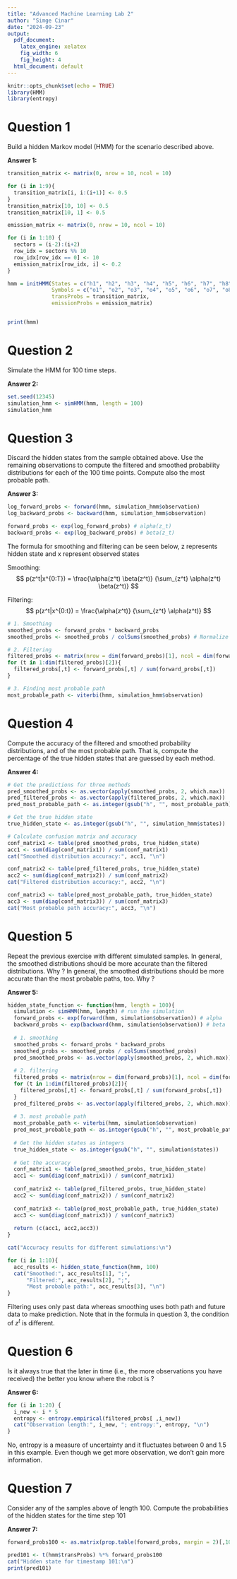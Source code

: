 ```yaml
---
title: "Advanced Machine Learning Lab 2"
author: "Simge Cinar"
date: "2024-09-23"
output:
  pdf_document: 
    latex_engine: xelatex
    fig_width: 6
    fig_height: 4
  html_document: default
---
```


```r
knitr::opts_chunk$set(echo = TRUE)
library(HMM)
library(entropy)
```

# Question 1
Build a hidden Markov model (HMM) for the scenario described above. 

**Answer 1:**
```r
transition_matrix <- matrix(0, nrow = 10, ncol = 10)

for (i in 1:9){
  transition_matrix[i, i:(i+1)] <- 0.5
}
transition_matrix[10, 10] <- 0.5
transition_matrix[10, 1] <- 0.5
```

```r
emission_matrix <- matrix(0, nrow = 10, ncol = 10)

for (i in 1:10) {
  sectors = (i-2):(i+2)
  row_idx = sectors %% 10
  row_idx[row_idx == 0] <- 10
  emission_matrix[row_idx, i] <- 0.2
}
```


```r
hmm = initHMM(States = c("h1", "h2", "h3", "h4", "h5", "h6", "h7", "h8", "h9", "h10"), # hidden state
              Symbols = c("o1", "o2", "o3", "o4", "o5", "o6", "o7", "o8", "o9", "o10"), # observed state
              transProbs = transition_matrix,
              emissionProbs = emission_matrix)


print(hmm)
```

# Question 2
Simulate the HMM for 100 time steps.

**Answer 2:**
```r
set.seed(12345)
simulation_hmm <- simHMM(hmm, length = 100)
simulation_hmm
```

# Question 3
Discard the hidden states from the sample obtained above. Use the remaining observations to compute the filtered and smoothed probability distributions for each of the 100 time points. Compute also the most probable path.

**Answer 3:**
```r
log_forward_probs <- forward(hmm, simulation_hmm$observation)
log_backward_probs <- backward(hmm, simulation_hmm$observation)

forward_probs <- exp(log_forward_probs) # alpha(z_t)
backward_probs <- exp(log_backward_probs) # beta(z_t)
```


The formula for smoothing and filtering can be seen below, z represents hidden state and x represent observed states

Smoothing:
$$
p(z^t|x^{0:T}) = \frac{\alpha(z^t) \beta(z^t)} {\sum_{z^t} \alpha(z^t) \beta(z^t)}
$$

Filtering:
$$
p(z^t|x^{0:t}) = \frac{\alpha(z^t)} {\sum_{z^t} \alpha(z^t)}
$$

```r
# 1. Smoothing
smoothed_probs <- forward_probs * backward_probs
smoothed_probs <- smoothed_probs / colSums(smoothed_probs) # Normalize

# 2. Filtering
filtered_probs <- matrix(nrow = dim(forward_probs)[1], ncol = dim(forward_probs)[2])
for (t in 1:dim(filtered_probs)[2]){
  filtered_probs[,t] <- forward_probs[,t] / sum(forward_probs[,t])
}

# 3. Finding most probable path
most_probable_path <- viterbi(hmm, simulation_hmm$observation)
```


# Question 4
Compute the accuracy of the filtered and smoothed probability distributions, and of the most probable path. That is, compute the percentage of the true hidden states that are guessed by each method.

**Answer 4:**
```r
# Get the predictions for three methods
pred_smoothed_probs <- as.vector(apply(smoothed_probs, 2, which.max))
pred_filtered_probs <- as.vector(apply(filtered_probs, 2, which.max))
pred_most_probable_path <- as.integer(gsub("h", "", most_probable_path))
```

```r
# Get the true hidden state
true_hidden_state <- as.integer(gsub("h", "", simulation_hmm$states))

# Calculate confusion matrix and accuracy
conf_matrix1 <- table(pred_smoothed_probs, true_hidden_state)
acc1 <- sum(diag(conf_matrix1)) / sum(conf_matrix1)
cat("Smoothed distribution accuracy:", acc1, "\n")

conf_matrix2 <- table(pred_filtered_probs, true_hidden_state)
acc2 <- sum(diag(conf_matrix2)) / sum(conf_matrix2)
cat("Filtered distribution accuracy:", acc2, "\n")

conf_matrix3 <- table(pred_most_probable_path, true_hidden_state)
acc3 <- sum(diag(conf_matrix3)) / sum(conf_matrix3)
cat("Most probable path accuracy:", acc3, "\n")
```


# Question 5
Repeat the previous exercise with different simulated samples. In general, the smoothed distributions should be more accurate than the filtered distributions. Why ? In general, the smoothed distributions should be more accurate than the most probable paths, too. Why ?

**Answer 5:**
```r
hidden_state_function <- function(hmm, length = 100){
  simulation <- simHMM(hmm, length) # run the simulation
  forward_probs <- exp(forward(hmm, simulation$observation)) # alpha
  backward_probs <- exp(backward(hmm, simulation$observation)) # beta
  
  # 1. smoothing
  smoothed_probs <- forward_probs * backward_probs
  smoothed_probs <- smoothed_probs / colSums(smoothed_probs)
  pred_smoothed_probs <- as.vector(apply(smoothed_probs, 2, which.max))
  
  # 2. filtering
  filtered_probs <- matrix(nrow = dim(forward_probs)[1], ncol = dim(forward_probs)[2])
  for (t in 1:dim(filtered_probs)[2]){
    filtered_probs[,t] <- forward_probs[,t] / sum(forward_probs[,t])
  }
  pred_filtered_probs <- as.vector(apply(filtered_probs, 2, which.max))
  
  # 3. most probable path
  most_probable_path <- viterbi(hmm, simulation$observation)
  pred_most_probable_path <- as.integer(gsub("h", "", most_probable_path))
  
  # Get the hidden states as integers
  true_hidden_state <- as.integer(gsub("h", "", simulation$states))
  
  # Get the accuracy
  conf_matrix1 <- table(pred_smoothed_probs, true_hidden_state)
  acc1 <- sum(diag(conf_matrix1)) / sum(conf_matrix1)
  
  conf_matrix2 <- table(pred_filtered_probs, true_hidden_state)
  acc2 <- sum(diag(conf_matrix2)) / sum(conf_matrix2)
  
  conf_matrix3 <- table(pred_most_probable_path, true_hidden_state)
  acc3 <- sum(diag(conf_matrix3)) / sum(conf_matrix3)
  
  return (c(acc1, acc2,acc3))
}
```

```r
cat("Accuracy results for different simulations:\n")

for (i in 1:10){
  acc_results <- hidden_state_function(hmm, 100)
  cat("Smoothed:", acc_results[1], ";", 
      "Filtered:", acc_results[2], ";", 
      "Most probable path:", acc_results[3], "\n")
}
```
Filtering uses only past data whereas smoothing uses both path and future data to make prediction. Note that in the formula in question 3, the condition of $z^t$ is different.

# Question 6
Is it always true that the later in time (i.e., the more observations you have received) the better you know where the robot is ?

**Answer 6:**

```r
for (i in 1:20) {
  i_new <- i * 5
  entropy <- entropy.empirical(filtered_probs[ ,i_new])
  cat("Observation length:", i_new, "; entropy:", entropy, "\n")
}
```

No, entropy is a measure of uncertainty and it fluctuates between 0 and 1.5 in this example. Even though we get more observation, we don't gain more information.


# Question 7
Consider any of the samples above of length 100. Compute the probabilities of the hidden states for the time step 101

**Answer 7:**
```r
forward_probs100 <- as.matrix(prop.table(forward_probs, margin = 2)[,100])

pred101 <- t(hmm$transProbs) %*% forward_probs100
cat("Hidden state for timestamp 101:\n")
print(pred101)
```





